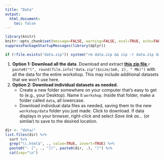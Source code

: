 ```yaml
---
title: "Data"
output: 
  html_document:
    toc: false
---
```


```r
library(knitr)
knitr::opts_chunk$set(message=FALSE, warning=FALSE, eval=TRUE, echo=FALSE)
suppressPackageStartupMessages(library(dplyr))
```

```r
if (!file.exists("data.zip")) system("rm data.zip && zip -r data.zip data -x '*.html' -x '*.DS_Store'")
```

1. **Option 1: Download all the data**. Download and extract **[this zip file <i class="fa fa-file-archive-o" aria-hidden="true"></i>](data.zip)** `r paste0("(", round(file.info("data.zip")$size/1e6, 2), " Mb)")` with all the data for the entire workshop. This may include additional datasets that we won't use here.
1. **Option 2: Download individual datasets as needed.** 
    - Create a new folder somewhere on your computer that's easy to get to (e.g., your Desktop). Name it `workshop`. Inside that folder, make a folder called `data`, all lowercase. 
    - Download individual data files as needed, saving them to the new `workshop/data` folder you just made. Click to download. If data displays in your browser, right-click and select _Save link as..._ (or similar) to save to the desired location.

```r
dir <- "data/"
list.files(dir) %>%
  sort %>% 
  grep("\\.html$", ., value=TRUE, invert=TRUE) %>% 
  paste0("- [", ., "](", paste0(dir, .), ")") %>% 
  cat(sep="\n")
```
